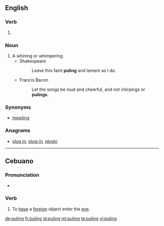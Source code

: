 ==English==

===Verb===
{{head|en|present participle}}

# {{present participle of|pule|lang=en|nocat=1}}

===Noun===
{{en-noun}}

# A whining or whimpering.
#* Shakespeare
#*: Leave this faint '''puling''' and lament as I do.
#* Francis Bacon
#*: Let the songs be loud and cheerful, and not chirpings or '''pulings'''.

===Synonyms===
* [[mewling]]

===Anagrams===
* [[plug in#English|plug in]], [[plug-in#English|plug-in]], [[plugin#English|plugin]]

----

==Cebuano==

===Pronunciation===
*{{hyphenation|pu|ling|lang=ceb}}

===Verb===
{{head|ceb|verb}}

# To [[have]] a [[foreign]] object enter the [[eye]]. 

[[de:puling]]
[[fr:puling]]
[[id:puling]]
[[ml:puling]]
[[te:puling]]
[[vi:puling]]